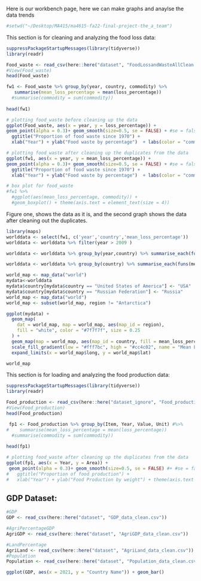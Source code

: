 Here is our workbench page, here we can make graphs and anaylse the data trends

```r

#setwd("~/Desktop/MA415/ma4615-fa22-final-project-the_a_team")

```


This section is for cleaning and analyzing the food loss data:

```r

suppressPackageStartupMessages(library(tidyverse))
library(readr)

Food_waste <- read_csv(here::here("dataset", "FoodLossandWasteAllClean.csv"))
#View(Food_waste)
head(Food_waste)
```

```r
fw1 <- Food_waste %>% group_by(year, country, commodity) %>%
   summarise(mean_loss_percentage = mean(loss_percentage))
  #summarise(commodity = sum(commodity))
   
head(fw1)

```

```r

# plotting food_waste before cleaning up the data
ggplot(Food_waste, aes(x = year, y = loss_percentage)) +
geom_point(alpha = 0.3)+ geom_smooth(size=0.5, se = FALSE) + #se = false, is to remove the confidence bands
  ggtitle("Proportion of food waste since 1970") +
  xlab("Year") + ylab("Food waste by percentage")  + labs(color = "commodity")

# plotting food_waste after cleaning up the duplicates from the data
ggplot(fw1, aes(x = year, y = mean_loss_percentage)) +
geom_point(alpha = 0.3)+ geom_smooth(size=0.5, se = FALSE) + #se = false, is to remove the confidence bands
  ggtitle("Proportion of food waste since 1970") +
  xlab("Year") + ylab("Food waste by percentage")  + labs(color = "commodity")

# box plot for food_waste
#fw1 %>% 
  #ggplot(aes(mean_loss_percentage, commodity)) + 
  #geom_boxplot() + theme(axis.text = element_text(size = 4)) 

```

Figure one, shows the data as it is, and the second graph shows the data after cleaning out the duplicates.

```r
library(maps)
worlddata <- select(fw1, c('year','country','mean_loss_percentage'))
worlddata <- worlddata %>% filter(year > 2009 )

worlddata <- worlddata %>% group_by(year,country) %>% summarise_each(funs(sum))

worlddata <- worlddata %>% group_by(country) %>% summarise_each(funs(mean))

world_map <- map_data("world")
mydata<-worlddata
mydata$country[mydata$country == "United States of America"] <- "USA"
mydata$country[mydata$country == "Russian Federation"] <- "Russia"
world_map <- map_data("world")
world_map <- subset(world_map, region != "Antarctica")

ggplot(mydata) +
  geom_map(
    dat = world_map, map = world_map, aes(map_id = region),
    fill = "white", color = "#7f7f7f", size = 0.25
  ) +
  geom_map(map = world_map, aes(map_id = country, fill = mean_loss_percentage), size = 0.25) +
  scale_fill_gradient(low = "#fff7bc", high = "#cc4c02", name = "Mean Loss of Food Waste") +
  expand_limits(x = world_map$long, y = world_map$lat)

world_map
```

This section is for loading and analyzing the food production data:

```r

suppressPackageStartupMessages(library(tidyverse))
library(readr)

Food_production <- read_csv(here::here("dataset_ignore", "Food_production_clean.csv"))
#View(Food_production)
head(Food_production)
```

```r
 fp1 <- Food_production %>% group_by(Item, Year, Value, Unit) #%>%
#    summarise(mean_loss_percentage = mean(loss_percentage))
  #summarise(commodity = sum(commodity))
   
head(fp1)

```

```r
# plotting food_waste after cleaning up the duplicates from the data
ggplot(fp1, aes(x = Year, y = Area)) +
 geom_point(alpha = 0.3)+ geom_smooth(size=0.5, se = FALSE) #+ #se = false, is to remove the confidence bands
#   ggtitle("Proportion of food production") +
#   xlab("Year") + ylab("Food Production by weight") + theme(axis.text = element_text(size = 2)) 
```



## GDP Dataset:

```r
#GDP
GDP <- read_csv(here::here("dataset", "GDP_data_clean.csv"))

#AgriPercentageGDP
AgriGDP <- read_csv(here::here("dataset", "AgriGDP_data_clean.csv"))

#LandPercentage
AgriLand <- read_csv(here::here("dataset", "AgriLand_data_clean.csv"))
#Population
Population <- read_csv(here::here("dataset", "Population_data_clean.csv"))

```

```r
ggplot(GDP, aes(x = 2021, y = "Country Name")) + geom_bar()
```

